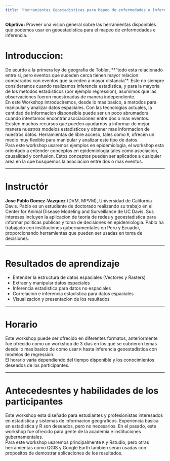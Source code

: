 ```yaml
---
title: "Herramientas Geostadisticas para Mapeo de enfermedades e Inferencia"
---
```


**Objetivo:** Proveer una vision general sobre las herramientas disponibles que podemos usar en geoestadistica para el mapeo de enfermedades e inferencia.  


# Introduccion:

De acurdo a la primera ley de geografia de Tobler, **"todo esta relacionado entre si, pero eventos que suceden cerca tienen mayor relacion comparados con eventos que suceden a mayor distancia"*. Este no siempre consideramos cuando realizamos inferencia estadistica, y para la mayoria de los metodos estadisticos (por ejemplo regression), asumimos que las observaciones fueron muestreadas de manera independiente.  
En este Workshop introduciremos, desde lo mas basico, a metodos para manipular y analizar datos espaciales. Con las tecnologías actuales, la cantidad de informacion disponeible puede ser un poco abrumadora cuando intentamos encontrar asociaciones entre dos o mas eventos. Existen muchos recursos que pueden ayudarnos a informar de mejor manera nuestros modelos estadisticos y obtener mas informacion de nuestros datos. Herramientas de libre acceso, tales como `R`, ofrecen un medio muy flexible para manipular y analizar este tipo de datos.  
Para este workshop usaremos ejemplos en epidemiologia, el workshop esta orientado a entender conceptos en epidemiologia tales como asociacion, causalidad y confusion. Estos conceptos pueden ser aplicados a cualquier area en la que busquemos la asociacion entre dos o mas eventos.  

________

# Instructór

**Jose Pablo Gomez-Vazquez** (DVM, MPVM), Universidad de California Davis. Pablo es un estudiante de doctorado realizando su trabajo en el Center for Animal Disease Modeling and Surveillance de UC Davis. Sus intereses incluyen la aplicacion de teoria de redes y geoestadistica para informar politicas publicas y toma de decisiones en epidemiologia. Pablo ha trabajado con instituciones gubernamentales en Peru y Ecuador, proporcionando herramientas que pueden ser usadas en toma de decisiones.  

________


# Resultados de aprendizaje

  - Entender la estructura de datos espaciales (Vectores y Rasters)
  - Extraer y manipular datos espaciales
  - Inferencia estadistica para datos no espaciales
  - Correlacion e inferencia estadistica para datos espaciales
  - Visualizacion y presentacion de los resultados

________


# Horario

Este workshop puede ser ofrecido en diferentes formatos, anteriormente fue ofrecido como un workshop de 3 dias en los que se cubrieron temas desde lo mas basico de como usar `R` hasta inferencia geoestadistica con modelos de regression.  
El horario varia dependiendo del tiempo disponible y los conocimientos deseados de los participantes.  

________


# Antecedesntes y habilidades de los participantes

Este workshop esta diseñado para estudiantes y profesionistas interesados en estadistica y sistemas de informacion geograficos. Experiencia basica en estadistica y R son deseados, pero no necesarios. En el pasado, este workshop fue ofrecido para gente de la academia e instituciones gubernamentales.  
Para este workshop usaremos principalmente `R` y Rstudio, pero otras herramientas como QGIS y Google Earth tambien seran usadas con propositos de demostrar aplicaciones de los resultados.  

